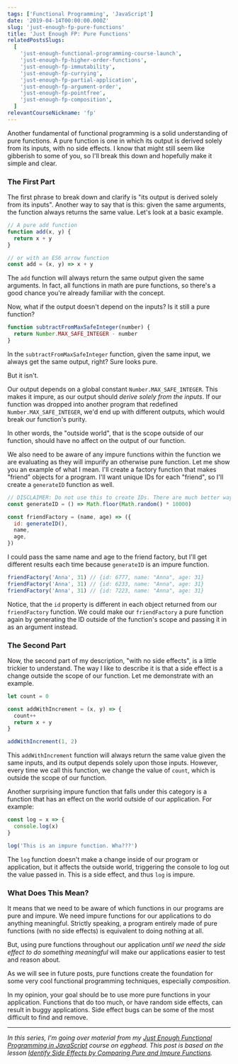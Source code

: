 ```yaml
---
tags: ['Functional Programming', 'JavaScript']
date: '2019-04-14T00:00:00.000Z'
slug: 'just-enough-fp-pure-functions'
title: 'Just Enough FP: Pure Functions'
relatedPostsSlugs:
  [
    'just-enough-functional-programming-course-launch',
    'just-enough-fp-higher-order-functions',
    'just-enough-fp-immutability',
    'just-enough-fp-currying',
    'just-enough-fp-partial-application',
    'just-enough-fp-argument-order',
    'just-enough-fp-pointfree',
    'just-enough-fp-composition',
  ]
relevantCourseNickname: 'fp'
---
```


Another fundamental of functional programming is a solid understanding of pure functions. A pure function is one in which its output is derived solely from its inputs, with no side effects. I know that might still seem like gibberish to some of you, so I'll break this down and hopefully make it simple and clear.

### The First Part

The first phrase to break down and clarify is "its output is derived solely from its inputs". Another way to say that is this: given the same arguments, the function always returns the same value. Let's look at a basic example.

```javascript
// A pure add function
function add(x, y) {
  return x + y
}

// or with an ES6 arrow function
const add = (x, y) => x + y
```

The `add` function will always return the same output given the same arguments. In fact, all functions in math are pure functions, so there's a good chance you're already familiar with the concept.

Now, what if the output doesn't depend on the inputs? Is it still a pure function?

```javascript
function subtractFromMaxSafeInteger(number) {
  return Number.MAX_SAFE_INTEGER - number
}
```

In the `subtractFromMaxSafeInteger` function, given the same input, we always get the same output, right? Sure looks pure.

But it isn't.

Our output depends on a global constant `Number.MAX_SAFE_INTEGER`. This makes it impure, as our output should _derive solely from the inputs_. If our function was dropped into another program that redefined `Number.MAX_SAFE_INTEGER`, we'd end up with different outputs, which would break our function's purity.

In other words, the "outside world", that is the scope outside of our function, should have no affect on the output of our function.

We also need to be aware of any impure functions within the function we are evaluating as they will impurify an otherwise pure function. Let me show you an example of what I mean. I'll create a factory function that makes "friend" objects for a program. I'll want unique IDs for each "friend", so I'll create a `generateID` function as well.

```javascript
// DISCLAIMER: Do not use this to create IDs. There are much better ways. Go find them.
const generateID = () => Math.floor(Math.random() * 10000)

const friendFactory = (name, age) => ({
  id: generateID(),
  name,
  age,
})
```

I could pass the same name and age to the friend factory, but I'll get different results each time because `generateID` is an impure function.

```javascript
friendFactory('Anna', 31) // {id: 6777, name: "Anna", age: 31}
friendFactory('Anna', 31) // {id: 6233, name: "Anna", age: 31}
friendFactory('Anna', 31) // {id: 7223, name: "Anna", age: 31}
```

Notice, that the `id` property is different in each object returned from our `friendFactory` function. We could make our `friendFactory` a pure function again by generating the ID outside of the function's scope and passing it in as an argument instead.

### The Second Part

Now, the second part of my description, "with no side effects", is a little trickier to understand. The way I like to describe it is that a side effect is a change outside the scope of our function. Let me demonstrate with an example.

```javascript
let count = 0

const addWithIncrement = (x, y) => {
  count++
  return x + y
}

addWithIncrement(1, 2)
```

This `addWithIncrement` function will always return the same value given the same inputs, and its output depends solely upon those inputs. However, every time we call this function, we change the value of `count`, which is outside the scope of our function.

Another surprising impure function that falls under this category is a function that has an effect on the world outside of our application. For example:

```javascript
const log = x => {
  console.log(x)
}

log('This is an impure function. Wha???')
```

The `log` function doesn't make a change inside of our program or application, but it affects the outside world, triggering the console to log out the value passed in. This is a side effect, and thus `log` is impure.

### What Does This Mean?

It means that we need to be aware of which functions in our programs are pure and impure. We need impure functions for our applications to do anything meaningful. Strictly speaking, a program entirely made of pure functions (with no side effects) is equivalent to doing nothing at all.

But, using pure functions throughout our application _until we need the side effect to do something meaningful_ will make our applications easier to test and reason about.

As we will see in future posts, pure functions create the foundation for some very cool functional programming techniques, especially _composition_.

In my opinion, your goal should be to use more pure functions in your application. Functions that do too much, or have random side effects, can result in buggy applications. Side effect bugs can be some of the most difficult to find and remove.

---

_In this series, I'm going over material from my [Just Enough Functional Programming in JavaScript](https://egghead.io/courses/just-enough-functional-programming-in-javascript/?af=8u8eik) course on egghead. This post is based on the lesson [Identify Side Effects by Comparing Pure and Impure Functions](https://egghead.io/lessons/javascript-identify-side-effects-by-comparing-pure-and-impure-javascript-functions-342b2167/?af=8u8eik)._

<EggheadEmbed
  src="https://egghead.io/lessons/javascript-identify-side-effects-by-comparing-pure-and-impure-javascript-functions-342b2167/embed"
  title="Pure Functions"
/>
